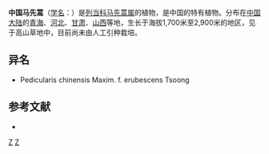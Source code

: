 {{Speciesbox
| genus = Pedicularis
| species = chinensis
| authority = Maxim. forma chinensis
}}

'''中国马先蒿'''（[[学名|学名]]：{{lang|la|''Pedicularis chinensis''}}）是[[列当科|列当科]][[马先蒿属|马先蒿属]]的植物，是中国的特有植物。分布在[[中国大陆|中国大陆]]的[[青海|青海]]、[[河北|河北]]、[[甘肃|甘肃]]、[[山西|山西]]等地，生长于海拔1,700米至2,900米的地区，见于高山草地中，目前尚未由人工引种栽培。

== 异名 ==
* Pedicularis chinensis Maxim. f. erubescens Tsoong

== 参考文献 ==
<div class="references-small">
* {{cite web| url =http://www.bioinfo.cn/db05/KmzwSpecies.php?action=view&id=21264| title =中国马先蒿（变型）| work =《中国高等植物数据库全库》| publisher =中国科学院微生物研究所| author =昆明植物研究所| accessdate =2009-02-25| deadurl =yes| archiveurl =https://web.archive.org/web/20160305033401/http://www.bioinfo.cn/db05/KmzwSpecies.php?action=view&id=21264| archivedate =2016-03-05}}
</div>
{{Taxonbar|from=Q10874227}}

[[Category:马先蒿属|Z]]
[[Category:中国特有植物|Z]]